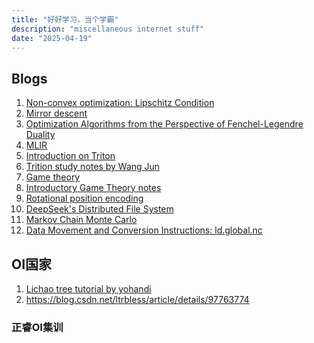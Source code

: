 ---
title: "好好学习，当个学霸"
description: "miscellaneous internet stuff"
date: "2025-04-19"
---

## Blogs

1. [Non-convex optimization: Lipschitz Condition](https://zhuanlan.zhihu.com/p/27554191)
2. [Mirror descent](https://zhuanlan.zhihu.com/p/34299990)
3. [Optimization Algorithms from the Perspective of Fenchel-Legendre Duality](https://zhuanlan.zhihu.com/p/34236792)
4. [MLIR](https://www.cnblogs.com/BobHuang/p/18249482)
5. [Introduction on Triton](https://www.cnblogs.com/BobHuang/p/18324040)
6. [Trition study notes by Wang Jun](https://zhuanlan.zhihu.com/p/672086654)
7. [Game theory](https://blog.csdn.net/Go_ahead1025/article/details/144112357)
8. [Introductory Game Theory notes](https://blog.csdn.net/dzc_go/article/details/120380491)
9. [Rotational position encoding](https://kexue.fm/archives/10862)
10. [DeepSeek's Distributed File System](https://maknee.github.io/blog/2025/3FS-Performance-Journal-1/)
11. [Markov Chain Monte Carlo](https://www.jeremykun.com/2015/04/06/markov-chain-monte-carlo-without-all-the-bullshit/)
12. [Data Movement and Conversion Instructions: ld.global.nc](https://docs.nvidia.com/cuda/parallel-thread-execution/index.html#data-movement-and-conversion-instructions-ld-global-nc)
## OI国家

1. [Lichao tree tutorial by yohandi](https://www.yohandi.me/blog/li-chao-tree)
2. https://blog.csdn.net/ltrbless/article/details/97763774

### 正睿OI集训
